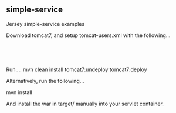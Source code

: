 == simple-service ==
Jersey simple-service examples

Download tomcat7, and setup tomcat-users.xml with the following...
  <role rolename="manager-gui"/>
  <role rolename="manager-script"/>
  <user username="manager" password="manager" roles="manager-gui,manager-script,manager-status"/>

Run....
mvn clean install tomcat7:undeploy tomcat7:deploy

Alternatively, run the following...

mvn install

And install the war in target/ manually into your servlet container.
